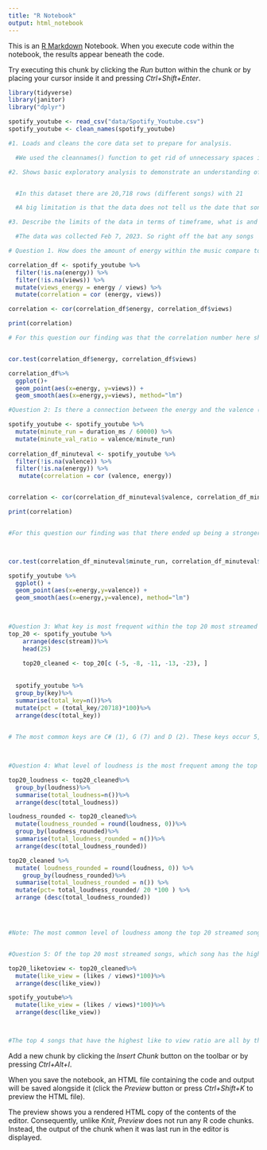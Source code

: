 ```yaml
---
title: "R Notebook"
output: html_notebook
---
```


This is an [R Markdown](http://rmarkdown.rstudio.com) Notebook. When you execute code within the notebook, the results appear beneath the code. 

Try executing this chunk by clicking the *Run* button within the chunk or by placing your cursor inside it and pressing *Ctrl+Shift+Enter*. 

```r
library(tidyverse)
library(janitor)
library("dplyr")

spotify_youtube <- read_csv("data/Spotify_Youtube.csv")
spotify_youtube <- clean_names(spotify_youtube)

#1. Loads and cleans the core data set to prepare for analysis.

  #We used the cleannames() function to get rid of unnecessary spaces in the column names. 

#2. Shows basic exploratory analysis to demonstrate an understanding of the dataset, including the number of rows and columns, any obvious limitations or flaws and any reasons why it might not be able to answer the questions you've posted last week. 


  #In this dataset there are 20,718 rows (different songs) with 21      columns (mostly different categories to break down the songs, though some are links). There aren’t any obvious flaws that stand out to us at the moment. 

  #A big limitation is that the data does not tell us the date that songs came out. This is important to know because it could be unfair to compare a song that just came out to one that’s been out for years and the two are not actually equal. This data also doesn’t tell us the peak height that a song reached on the Hot 100 Billboard charts which could be interesting to be aware of. It would be a bit hard to define what “popular” means outside of this metric, but for our case we will try to find a dataset that we think fits it to the best of our ability. 

#3. Describe the limits of the data in terms of timeframe, what is and is not included and any codes or other information you'd need to find definitions for, and what you've done to better define it.

  #The data was collected Feb 7, 2023. So right off the bat any songs   that were released after that are not on the list and any songs that gained popularity after that are not reflected properly to the numbers of today.. For the most part all the data is understandable and we wouldn’t need to search for the definitions of it. The only term that I was unfamiliar with was “valence” but after a quick google search I learned that it means musical positiveness conveyed by a track.


```
```r
# Question 1. How does the amount of energy within the music compare to the number of views the song has 

correlation_df <- spotify_youtube %>%
  filter(!is.na(energy)) %>%
  filter(!is.na(views)) %>% 
  mutate(views_energy = energy / views) %>%
  mutate(correlation = cor (energy, views))

correlation <- cor(correlation_df$energy, correlation_df$views)

print(correlation)

# For this question our finding was that the correlation number here shows there is not a significant correlation between the two categories. This is an interesting finding to us because we had initially thought that the higher energy a video had the more excited we would personally be to view it. In our experiences as music listeners, we often associate our listening habits as repeatedly going back to songs that have higher energy and wanting to listen to those songs again and again. From our experience as listeners, lower energy songs do not have the same level of replayability. This could make for an interesting story if we looked deeper into why this data set doesn’t point to an existing correlation. The next step that we took was looking further into what energy could be correlated to, which we will answer in question 2. 


cor.test(correlation_df$energy, correlation_df$views)

correlation_df%>%
  ggplot()+
  geom_point(aes(x=energy, y=views)) +
  geom_smooth(aes(x=energy,y=views), method="lm")


```

```r
#Question 2: Is there a connection between the energy and the valence (mood) of the song?

spotify_youtube <- spotify_youtube %>%
  mutate(minute_run = duration_ms / 60000) %>%
  mutate(minute_val_ratio = valence/minute_run)
  
correlation_df_minuteval <- spotify_youtube %>%
  filter(!is.na(valence)) %>%
  filter(!is.na(energy)) %>%
   mutate(correlation = cor (valence, energy))


correlation <- cor(correlation_df_minuteval$valence, correlation_df_minuteval$energy)

print(correlation)


#For this question our finding was that there ended up being a stronger correlation between energy and valence. The r number of 0.39 here was much stronger than the correlation between energy and views. This positive correlation suggests that when songs have a more positive valence than usually the energy of that song is going to be more upbeat as opposed to a song with a negative valence which will usually have a lower energy level. This is an interesting finding because people who are turning on a playlist may want to know more about how the valence that they are listening to impacts the overall energy of the song. If we were to make a story using this finding, we would want to look at music genres that contradict this pattern in the data. For example, we were thinking about the metal music genre. Usually that genre has negative valence when it comes to its lyrics, however the music itself is very high energy. There are potentially other genres that fit that same category and looking deeper into why people might enjoy this kind of juxtaposition could give some insight into the music industry and how genre’s differ from one another.



cor.test(correlation_df_minuteval$minute_run, correlation_df_minuteval$valence)

spotify_youtube %>%
  ggplot() +
  geom_point(aes(x=energy,y=valence)) +
  geom_smooth(aes(x=energy,y=valence), method="lm")

 
```

```r
#Question 3: What key is most frequent within the top 20 most streamed songs? What about within all the songs is in the data?
top_20 <- spotify_youtube %>%
    arrange(desc(stream))%>%
    head(25)
  
    top20_cleaned <- top_20[c (-5, -8, -11, -13, -23), ]
    
    
  spotify_youtube %>%  
  group_by(key)%>%
  summarise(total_key=n())%>%
  mutate(pct = (total_key/20718)*100)%>% 
  arrange(desc(total_key))
  

# The most common keys are C# (1), G (7) and D (2). These keys occur 5, 3 and 2 times respectively. Since the C# key occurs five times, our major finding is that the C# key is occurring about 25% of the time within the top 20 most streamed songs. Of all the songs, the most common is C which occurs 11% of the time. It is interesting to note though that  the C# key is nearly twice as common within the top 20 most streamed songs as it is within all (10% as compared to 25%).This could be because writers have noticed that songs in this key do well, or sound good so they strive to write hit songs in that key. For this story it would be interesting to look more into what exactly makes up a hit song as key could definitely play a factor in a song being more popular. Within our story we would want to pitch that we should interview songwriters with the hopes of creating a hit and ask them what goes into their decision making process and whether or not they heavily consider a song’s key before creating their song.

  

```

```r

#Question 4: What level of loudness is the most frequent among the top 20 streamed songs?

top20_loudness <- top20_cleaned%>%
  group_by(loudness)%>%
  summarise(total_loudness=n())%>%
  arrange(desc(total_loudness))

loudness_rounded <- top20_cleaned%>%
  mutate(loudness_rounded = round(loudness, 0))%>%
  group_by(loudness_rounded)%>%
  summarise(total_loudness_rounded = n())%>%
  arrange(desc(total_loudness_rounded))

top20_cleaned %>%
  mutate( loudness_rounded = round(loudness, 0)) %>%
    group_by(loudness_rounded)%>%
  summarise(total_loudness_rounded = n()) %>%
  mutate(pct= total_loudness_rounded/ 20 *100 ) %>%
  arrange (desc(total_loudness_rounded))




#Note: The most common level of loudness among the top 20 streamed songs is -6, -7 and -5.These key's occur 8, 4 and 2 times respectively. Since 8 out of the 20 most streamed songs have a loudness of -6, this occurs about 40% of the time. We could not figure out how loud that actually is because when we researched decibels, the measuring unit, it was a completely different scale than our data set had it as. However, this is an interesting finding because nearly half of the top 20 streamed songs in the data have the same loudness level. It would be interesting to look into why this is, if it has anything to do with the hit song production process, or if people who are streaming songs are more inclined to listen to songs within this level of loudness. 



```

```r
#Question 5: Of the top 20 most streamed songs, which song has the highest like to view ratio?

top20_liketoview <- top20_cleaned%>%
  mutate(like_view = (likes / views)*100)%>%
  arrange(desc(like_view))

spotify_youtube%>%
  mutate(like_view = (likes / views)*100)%>%
  arrange(desc(like_view))



#The top 4 songs that have the highest like to view ratio are all by the same artist called j-hope. These songs all have a 20% plus like to view ratio, meaning that 20% of the people who watched the video have given it a like. Although they have high like to view ratios, these are not this artist highest ranked according to the Billboard charts which is interesting because it could mean that this artist's fans could potentially be the ones who are giving these songs a like. J-hope is a part of a South Korean boy band called BTS which is known for having fans that were particularly dedicated to the members of the group. The band had a heavy fangirl culture both within South Korea and internationally. It would be interesting to focus a story around talking to fangirls and seeing their thoughts on why some songs resonate within just the fandom as opposed to other songs that resonate more broadly. 
```

Add a new chunk by clicking the *Insert Chunk* button on the toolbar or by pressing *Ctrl+Alt+I*.

When you save the notebook, an HTML file containing the code and output will be saved alongside it (click the *Preview* button or press *Ctrl+Shift+K* to preview the HTML file).

The preview shows you a rendered HTML copy of the contents of the editor. Consequently, unlike *Knit*, *Preview* does not run any R code chunks. Instead, the output of the chunk when it was last run in the editor is displayed.
